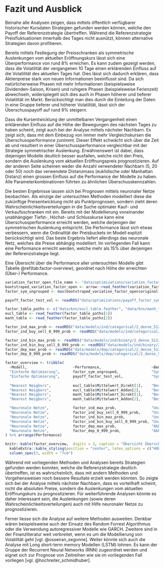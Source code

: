 # Fazit und Ausblick {#summary_and_outlook}
Beinahe alle Analysen zeigen, dass mittels öffentlich verfügbarer historischer Kursdaten Strategien gefunden werden können, welche den Payoff der Referenzstrategie übertreffen. Während die Referenzstrategie Preisfluktuationen innerhalb des Tages nicht ausnützt, können alternative Strategien davon profitieren. 

Bereits mittels Festlegung der Preisschranken als symmetrische Auslenkungen vom aktuellen Eröffnungskurs lässt sich eine Überperformance von rund 8% erreichen. Es kann zudem gezeigt werden, dass die Volatilität der vergangenen 10 Tage einen erklärenden Einfluss auf die Volatilität des aktuellen Tages hat. Dies lässt sich dadurch erklären, dass Aktienpreise stark von neuen Informationen beeinflusst sind. Da sich natürlicherweise Phasen mit mehr Informationen (beispielsweise Dividenden-Saison, Krisen) und ruhigere Phasen (beispielsweise Ferienzeit) abwechseln, widerspiegelt sich dies auch in Phasen höherer und tieferer Volatilität im Markt. Berücksichtigt man dies durch die Einteilung der Daten in eine Gruppe tieferer und höherer Volatilität, lässt sich der Überschusspayoff auf rund 9% steigern.

Dass die Kursentwicklung der unmittelbaren Vergangenheit einen erklärenden Einfluss auf die Höhe der Bewegungen des nächsten Tages zu haben scheint, zeigt auch bei der Analyse mittels nächster Nachbarn. Es zeigt sich, dass mit dem Einbezug von immer mehr Vergleichskursen die Überschussperformance zunimmt. Dieser Effekt schwächt sich über die Zeit ab und resultiert in einer Überschussperformance vergleichbar mit der Strategie symmetrischer Auslenkung. Erwähnenswert ist dabei, dass diejenigen Modelle deutlich besser ausfallen, welche nicht den Preis, sondern die Auslenkung vom aktuellen Eröffnungspreis prognostizieren. Auf der anderen Seite scheinen weder die Anzahl verwendeter Nachbarn (5, 20 oder 50) noch das verwendete Distanzmass (euklidische oder Manhattan Distanz) einen grossen Einfluss auf die Performance der Modelle zu haben. Alle Parameterkombinationen führten zu ähnlichen Überschusskennzahlen.

Die besten Ergebnisse lassen sich bei Prognosen mittels neuronaler Netze beobachten. Als einzige der untersuchten Methoden modelliert diese die zukünftige Preisentwicklung nicht als Punktprognosen, sondern zieht deren Wahrscheinlichkeitsverteilungen in die Suche optimaler Kauf- und Verkaufsschranken mit ein. Bereits mit der Modellierung voneinander unabhängiger Tiefst-, Höchst- und Schlusskurse kann eine Überschussperformance erreicht werden, welche derjenigen der symmetrischen Auslenkung entspricht. Die Performance lässt sich etwas verbessern, wenn die Ordinalität der Preisbuckets im Modell explizit berücksichtigt wird. Das beste Ergebnis liefert allerdings das neuronale Netz, welches die Preise abhängig modelliert. Im vorliegenden Fall kann eine Performance erreicht werden, welche mehr als 15% über derjenigen der Referenzstrategie liegt.

Eine Übersicht über die Performance aller untersuchten Modelle gibt Tabelle \@ref(tab:factor-overview), geordnet nach Höhe der erreichten (Über-) Performance.


```r

variation_factor_open_file_name <- "data/optimizations/variation_factor_open.feather"
bootstraped_variation_factor_open <- arrow::read_feather(variation_factor_open_file_name)
factor_sym_ungrouped <- max(bootstraped_variation_factor_open$original)

payoff_factor_test_vol <- readRDS("data/optimizations/payoff_factor_sym_grouped.rds")

factor_table_paths <- c("data/knn/eucl_table.feather", "data/knn/manh_table.feather")
eucl_table <- read_feather(factor_table_paths[1])
manh_table <- read_feather(factor_table_paths[2])

factor_ind_max_prob <- readRDS("data/models/ind/categorical/2_dense_512/factor_ind_max_prob.rds")
factor_ind_buy_sell_0_999_prob <- readRDS("data/models/ind/categorical/2_dense_512/factor_ind_buy_sell_0_999_prob.rds")

factor_ind_bin_max_prob <- readRDS("data/models/ind/binary/2_dense_512/factor_ind_bin_max_prob.rds")
factor_ind_bin_buy_sell_0_999_prob <- readRDS("data/models/ind/binary/2_dense_512/factor_ind_bin_buy_sell_0_999_prob.rds")
factor_dep_max_prob <- readRDS("data/models/dep/categorical/2_dense_512/factor_dep_max_prob.rds")
factor_dep_0_999_prob <- readRDS("data/models/dep/categorical/2_dense_512/factor_dep_0_999_prob.rds")

factor_overview <- tribble(
  ~Modell,                     ~Performance,                       ~Bemerkungen,
  "Einfache Optimierung",      factor_sym_ungrouped,               "Symmetrische Auslenkung, ohne Gruppierung",
  "Einfache Optimierung",      payoff_factor_test_vol,             "Symmetrische Auslenkung, Gruppierung in Hoch- und Tiefvolatilitätsphasen",
   
  "Nearest Neigbors",          eucl_table$Mittelwert_Direkt[1],    "Bestes Modell Preisprognose euklidische Distanz (5 Nachbarn, Mittelwert)",
  "Nearest Neigbors",          eucl_table$Mittelwert_Addon[2],     "Bestes Modell Abweichungsprognose eukidische Distanz (20 Nachbarn, Mittelwert)",
  "Nearest Neigbors",          manh_table$Mittelwert_Direkt[1],    "Bestes Modell Preisprognose Manhatten Distanz (5 Nachbarn, Mittelwert)",
  "Nearest Neigbors",          manh_table$Mittelwert_Addon[2],     "Bestes Modell Abweichungsprognose Manhattan Distanz (20 Nachbarn, Mittelwert)",

  "Neuronale Netze",           factor_ind_max_prob,                "Unabhängige Preismodellierung ohne Ordinalität, Bucket höchster Wahrscheinlichkeit",
  "Neuronale Netze",           factor_ind_buy_sell_0_999_prob,     "Unabhängige Preismodellierung ohne Ordinalität, 0.1% Buckets höchster Wahrscheinlichkeit",
  "Neuronale Netze",           factor_ind_bin_max_prob,            "Unabhängige Preismodellierung mit Ordinalität, Bucket höchster Wahrscheinlichkeit",
  "Neuronale Netze",           factor_ind_bin_buy_sell_0_999_prob, "Unabhängige Preismodellierung mit Ordinalität, 0.1% Buckets höchster Wahrscheinlichkeit",
  "Neuronale Netze",           factor_dep_max_prob,                "Abhängige Preismodellierung, Bucket höchster Wahrscheinlichkeit",
  "Neuronale Netze",           factor_dep_0_999_prob,              "Abhängige Preismodellierung, 0.1% Buckets höchster Wahrscheinlichkeit"
) %>% arrange(Performance)

knitr::kable(factor_overview,  digits = 3, caption = "Übersicht Überschussfaktoren im Vergleich zur Referenzstrategie", booktabs = TRUE) %>%
  kableExtra::kable_styling(position = "center", latex_options = c("HOLD_position")) %>%
  column_spec(3, width = "7cm")

```


Während mit vorliegenden Methoden und Analysen bereits Strategien gefunden werden konnten, welche die Referenzstrategie deutlich übertreffen, ist es wahrscheinlich, dass mit andern Methoden und Vorgehensweisen noch bessere Resultate erzielt werden könnten. So zeigte sich bei der Analyse mittels nächster Nachbarn, dass es vorteilhaft scheint, nicht die absoluten Preise, sondern die Auslenkungen vom aktuellen Eröffnungskurs zu prognostizieren. Für weiterführende Analysen könnte es daher interessant sein, die Auslenkungen (sowie deren Wahrscheinlichkeitsverteilungen) auch mit Hilfe neuronaler Netze zu prognostizieren. 

Ferner liesse sich die Analyse auf weitere Methoden ausweiten. Denkbar wären beispielsweise auch der Einsatz des Random Forrest Algorithmus oder die Verwendung autoregressiver Modelle wie GARCH. Zweitere sind in der Finanzliteratur weit verbreitet, wenn es um die Modellierung von Volatilität geht [vgl. @osseiran_segonne]. Weiter könnte sich auch die Analyse mit Long short-term memory Modellen (LSTM) lohnen. Es kann der Gruppe der Recurrent Neural Networks (RNN) zugeordnet werden und eignet sich zur Prognose von Zeitreihen wie sie im vorliegenden Fall vorliegen [vgl. @hochreiter_schmidhuber].

